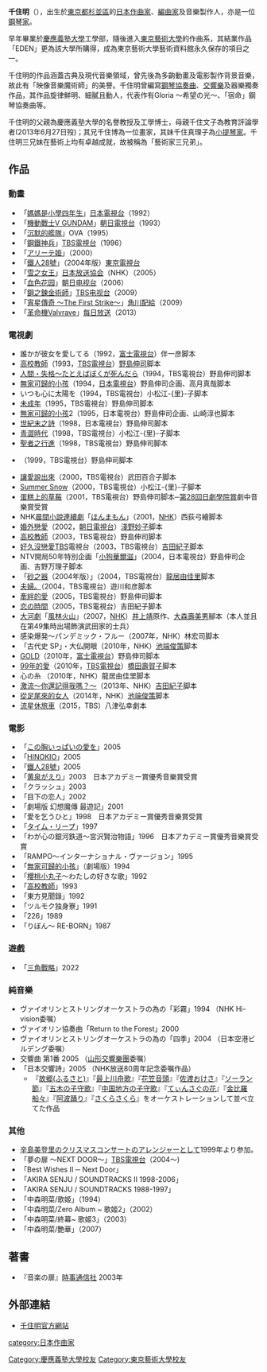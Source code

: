 {{Japanese|japanese=千住 明|kana=せんじゅ あきら|romaji=Senju Akira}}

'''千住明'''（{{bd|1960年|10月21日|catIdx=Senju, Akira}}），出生於[[東京都|東京都]][[杉並區|杉並區]]的[[日本|日本]][[作曲家|作曲家]]、[[編曲家|編曲家]]及音樂製作人，亦是一位[[鋼琴家|鋼琴家]]。

早年畢業於[[慶應義塾大學|慶應義塾大學]]工學部，隨後進入[[東京藝術大學|東京藝術大學]]的作曲系，其結業作品「EDEN」更為該大學所購得，成為東京藝術大學藝術資料館永久保存的項目之一。

千住明的作品涵蓋古典及現代音樂領域，曾先後為多齣動畫及電影製作背景音樂，故此有「映像音樂魔術師」的美譽。千住明曾編寫[[鋼琴協奏曲|鋼琴協奏曲]]、[[交響樂|交響樂]]及器樂獨奏作品，其作品旋律鮮明、細膩且動人，代表作有Gloria ～希望の光～、「宿命」鋼琴協奏曲等。

千住明的父親為慶應義塾大學的名譽教授及工學博士，母親千住文子為教育評論學者(2013年6月27日歿)；其兄千住博為一位畫家，其妹千住真理子為[[小提琴家|小提琴家]]。千住明三兄妹在藝術上均有卓越成就，故被稱為「藝術家三兄弟」。

==作品==
===動畫===
*「[[媽媽是小學四年生|媽媽是小學四年生]]」[[日本電視台|日本電視台]]（1992）
*「[[機動戰士V_GUNDAM|機動戰士V GUNDAM]]」[[朝日電視台|朝日電視台]]（1993）
*「[[沉默的艦隊|沉默的艦隊]]」OVA（1995）
*「[[鋼鐵神兵|鋼鐵神兵]]」[[TBS電視台|TBS電視台]]（1996）
*「[[アリーテ姫|アリーテ姫]]」（2000）
*「[[鐵人28號|鐵人28號]]」（2004年版）[[東京電視台|東京電視台]]
*「[[雪之女王|雪之女王]]」[[日本放送協会|日本放送協会]]（NHK）（2005）
*「[[血色花园|血色花园]]」[[朝日电视台|朝日电视台]]（2006）
*「[[鋼之鍊金術師|鋼之鍊金術師]]」[[TBS电视台|TBS电视台]]（2009）
*「[[宵星傳奇_～The_First_Strike～|宵星傳奇 ～The First Strike～]]」[[角川配給|角川配給]]（2009）
*「[[革命機Valvrave|革命機Valvrave]]」[[每日放送|每日放送]]（2013）

===電視劇===
*誰かが彼女を愛してる（1992，[[富士電視台|富士電視台]]）伴一彦脚本
*[[高校教師|高校教師]]（1993，[[TBS電視台|TBS電視台]]）[[野島伸司|野島伸司]]脚本
*[[人間・失格～たとえばぼくが死んだら|人間・失格～たとえばぼくが死んだら]]（1994，TBS電視台）野島伸司脚本
*[[無家可歸的小孩|無家可歸的小孩]]（1994，[[日本電視台|日本電視台]]）野島伸司企画、高月真哉脚本
*いつも心に太陽を（1994，TBS電視台）小松江-{里}-子脚本
*[[未成年|未成年]]（1995，TBS電視台）野島伸司脚本
*[[無家可歸的小孩|無家可歸的小孩]]2（1995，日本電視台）野島伸司企画、山崎淳也脚本
*[[世紀末之詩|世紀末之詩]]（1998，日本電視台）野島伸司脚本
*[[青澀時代|青澀時代]]（1998，TBS電視台）小松江-{里}-子脚本
*[[聖者之行進|聖者之行進]]（1998，TBS電視台）野島伸司脚本
*{{link-ja|美人 (電視劇)|美しい人 (テレビドラマ)|美人}}（1999，TBS電視台）野島伸司脚本
*[[讓愛說出來|讓愛說出來]]（2000，TBS電視台）武田百合子脚本
*[[Summer_Snow|Summer Snow]]（2000，TBS電視台）小松江-{里}-子脚本
*[[蛋糕上的草莓|蛋糕上的草莓]]（2001，TBS電視台）野島伸司脚本─[[第28回日劇學院賞|第28回日劇學院賞]]劇中音樂賞受賞
*NHK[[晨間小說連續劇|晨間小說連續劇]]「[[ほんまもん|ほんまもん]]」（2001，[[NHK|NHK]]）西荻弓繪脚本
*[[婚外戀愛|婚外戀愛]]（2002，[[朝日電視台|朝日電視台]]）[[淺野妙子|淺野妙子]]脚本
*[[高校教師|高校教師]]（2003，TBS電視台）野島伸司脚本
*[[好久沒戀愛|好久沒戀愛]]TBS電視台（2003，TBS電視台）[[吉田紀子|吉田紀子]]脚本
*NTV開局50年特別企画「[[小狗華爾滋|小狗華爾滋]]」（2004，日本電視台）野島伸司企画、吉野万理子脚本
*「[[砂之器|砂之器]]（2004年版）」（2004，TBS電視台）[[龍居由佳里|龍居由佳里]]脚本
*[[夫婦。|夫婦。]]（2004，TBS電視台）遊川和彦脚本
*[[牽絆的愛|牽絆的愛]]（2005，TBS電視台）野島伸司脚本
*[[恋の時間|恋の時間]]（2005，TBS電視台）吉田紀子脚本
*[[大河劇|大河劇]]「[[風林火山_(大河劇)|風林火山]]」（2007，[[NHK|NHK]]）[[井上靖|井上靖]]原作、[[大森壽美男|大森壽美男]]腳本（本人並且在第49集時出場飾演武田家的士兵）
*感染爆発〜パンデミック・フルー（2007年，NHK）林宏司脚本
*「古代史 SP」・大仏開眼（2010年，NHK）[[池端俊策|池端俊策]]脚本
*[[GOLD|GOLD]]（2010年，[[富士電視台|富士電視台]]）野島伸司脚本
*[[99年的愛|99年的愛]]（2010年，[[TBS電視台|TBS電視台]]）[[橋田壽賀子|橋田壽賀子]]脚本
*心の糸 （2010年，NHK）龍居由佳里脚本
*[[激流～你還記得我嗎？～|激流～你還記得我嗎？～]]（2013年、NHK）[[吉田紀子|吉田紀子]]脚本
*[[從足尾來的女人|從足尾來的女人]]（2014年，NHK）[[池端俊策|池端俊策]]脚本
*[[流星休旅車|流星休旅車]]（2015，TBS）八津弘幸劇本

===電影===
*「[[この胸いっぱいの愛を|この胸いっぱいの愛を]]」2005
*「[[HINOKIO|HINOKIO]]」2005
*「[[鐵人28號|鐵人28號]]」2005
*「[[黄泉がえり|黄泉がえり]]」2003　日本アカデミー賞優秀音樂賞受賞
*「クラッシュ」2003
*「目下の恋人」2002
*「劇場版 幻想魔傳 最遊記」2001
*「愛を乞うひと」1998　日本アカデミー賞優秀音樂賞受賞
*「[[タイム・リープ|タイム・リープ]]」1997
*「わが心の銀河鉄道～宮沢賢治物語」1996　日本アカデミー賞優秀音樂賞受賞
*「RAMPO～インターナショナル・ヴァージョン」1995
*「[[無家可歸的小孩|無家可歸的小孩]]」（劇場版）1994
*「[[櫻桃小丸子|櫻桃小丸子]]～わたしの好きな歌」1992
*「[[高校教師|高校教師]]」1993
*「東方見聞錄」1992
*「ツルモク独身寮」1991
*「226」1989
*「りぼん～ RE-BORN」1987

===遊戲===
*「[[三角戰略|三角戰略]]」2022

===純音樂===
*ヴァイオリンとストリングオーケストラの為の「彩霧」1994 （NHK Hi-vision委嘱）
*ヴァイオリン協奏曲「Return to the Forest」2000
*ヴァイオリンとストリングオーケストラの為の「四季」2004 （日本空港ビルデング委嘱）
*交響曲 第1番 2005 （[[山形交響樂團|山形交響樂團]]委嘱）
*「日本交響詩」2005 （NHK放送80周年記念委嘱作品）
**『[[ふるさと|故郷(ふるさと)]]』『[[最上川舟歌|最上川舟歌]]』『[[花笠音頭|花笠音頭]]』『[[佐渡おけさ|佐渡おけさ]]』『[[ソーラン節|ソーラン節]]』『[[五木の子守歌|五木の子守歌]]』『[[中国地方の子守歌|中国地方の子守歌]]』『[[てぃんさぐの花|てぃんさぐの花]]』『[[金比羅船々|金比羅船々]]』『[[阿波踊り|阿波踊り]]』『[[さくらさくら|さくらさくら]]』をオーケストレーションして並べ立てた作品

===其他===
*[[辛島美登里|辛島美登里]]のクリスマスコンサートのアレンジャーとして1999年より参加。
*「夢の扉 ～NEXT DOOR～」[[TBS電視台|TBS電視台]]（2004～)
*「Best Wishes II ─ Next Door」
*「AKIRA SENJU / SOUNDTRACKS II 1998-2006」
*「AKIRA SENJU / SOUNDTRACKS 1988-1997」
*「中森明菜/歌姬」（1994）
*「中森明菜/Zero Album ~ 歌姬2」（2002）
*「中森明菜/終幕~ 歌姬3」（2003）
*「中森明菜/艶華」（2007）

== 著書 ==
*『音楽の扉』[[時事通信社|時事通信社]] 2003年

==外部連結==

*[https://web.archive.org/web/20120402104234/http://www.akirasenju.com/ 千住明官方網站]
 
{{DEFAULTSORT:Senju, Akira}}
[[category:日本作曲家|category:日本作曲家]]
[[Category:慶應義塾大學校友|Category:慶應義塾大學校友]]
[[Category:東京藝術大學校友|Category:東京藝術大學校友]]